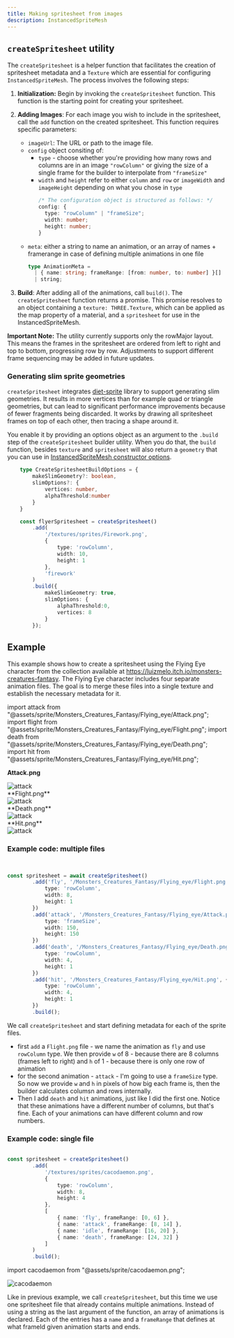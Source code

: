 ```yaml
---
title: Making spritesheet from images
description: InstancedSpriteMesh
---
```





## `createSpritesheet` utility

The `createSpritesheet` is a helper function that facilitates the creation of spritesheet metadata and a `Texture` which are essential for configuring
`InstancedSpriteMesh`. The process involves the following steps:

1. **Initialization:** Begin by invoking the `createSpritesheet` function. This function is the starting point for creating your spritesheet.
2. **Adding Images**: For each image you wish to include in the spritesheet, call the `add` function on the created spritesheet. This function requires specific parameters:
    - `imageUrl`: The URL or path to the image file.
    - `config` object consiting of:
      - `type` - choose whether you're providing how many rows and columns are in an image `"rowColumn"` or giving the size of a single frame for the builder to interpolate from `"frameSize"`
      - `width` and `height` refer to either `column` and `row` or `imageWidth` and `imageHeight` depending on what you chose in `type`
        ```ts
        /* The configuration object is structured as follows: */
        config: {
          type: "rowColumn" | "frameSize";
          width: number;
          height: number;
        }
    - `meta`: either a string to name an animation, or an array of names + framerange in case of defining multiple animations in one file
      ```ts
      type AnimationMeta =
        | { name: string; frameRange: [from: number, to: number] }[]
        | string;
      ```

3. **Build**: After adding all of the animations, call `build()`. The `createSpritesheet` function returns a promise. This promise resolves to an object containing a `texture: THREE.Texture`, which can be applied as the map property of a material, and a `spritesheet` for use in the InstancedSpriteMesh.


**Important Note:** The utility currently supports only the rowMajor layout. This means the frames in the spritesheet are ordered from left to right and top to bottom, progressing row by row. Adjustments to support different frame sequencing may be added in future updates.

### Generating slim sprite geometries

`createSpritesheet` integrates [diet-sprite](https://github.com/gsimone/diet-sprite) library to support generating slim geometries. It results in more vertices than for example quad or
triangle geometries, but can lead to significant performance improvements because of fewer fragments being discarded. It works by drawing all spritesheet frames on top of each other, then tracing a shape around it.

You enable it by providing an options object as an argument to the `.build` step of the `createSpritesheet` builder utility.
When you do that, the `build` function, besides `texture` and `spritesheet` will also return a `geometry` that you can use in [InstancedSpriteMesh constructor options](/02-reference-sheet/#constructor).

```ts
	type CreateSpritesheetBuildOptions = {
		makeSlimGeometry?: boolean,
		slimOptions?: {
			vertices: number,
			alphaThreshold:number
		}
	}
```

```ts
	const flyerSpritesheet = createSpritesheet()
		.add(
			'/textures/sprites/Firework.png',
			{
				type: 'rowColumn',
				width: 10,
				height: 1
			},
			'firework'
		)
		.build({
			makeSlimGeometry: true,
			slimOptions: {
				alphaThreshold:0,
				vertices: 8
			}
		});

```


## Example

This example shows how to create a spritesheet using the Flying Eye character
from the collection available at https://luizmelo.itch.io/monsters-creatures-fantasy.
The Flying Eye character includes four separate animation files. The goal is to merge these
files into a single texture and establish the necessary metadata for it.

import attack from "@assets/sprite/Monsters_Creatures_Fantasy/Flying_eye/Attack.png";
import flight from "@assets/sprite/Monsters_Creatures_Fantasy/Flying_eye/Flight.png";
import death from "@assets/sprite/Monsters_Creatures_Fantasy/Flying_eye/Death.png";
import hit from "@assets/sprite/Monsters_Creatures_Fantasy/Flying_eye/Hit.png";


**Attack.png**
<div class="bg-gray-800">
  <Image src={attack} alt="attack"/>
</div>
**Flight.png**
<div class="bg-gray-800">
  <Image src={flight} alt="attack"/>
</div>
**Death.png**
<div class="bg-gray-800">
  <Image src={death} alt="attack"/>
</div>
**Hit.png**
<div class="bg-gray-800">
  <Image src={hit} alt="attack"/>
</div>


### Example code: multiple files

```ts


const spritesheet = await createSpritesheet()
		.add('fly', '/Monsters_Creatures_Fantasy/Flying_eye/Flight.png', {
			type: 'rowColumn',
			width: 8,
			height: 1
		})
		.add('attack', '/Monsters_Creatures_Fantasy/Flying_eye/Attack.png', {
			type: 'frameSize',
			width: 150,
			height: 150
		})
		.add('death', '/Monsters_Creatures_Fantasy/Flying_eye/Death.png', {
			type: 'rowColumn',
			width: 4,
			height: 1
		})
		.add('hit', '/Monsters_Creatures_Fantasy/Flying_eye/Hit.png', {
			type: 'rowColumn',
			width: 4,
			height: 1
		})
		.build();
```

We call `createSpritesheet` and start defining metadata for each of the sprite files.
- first `add` a `Flight.png` file - we name the animation as `fly` and use `rowColumn` type. We then provide `w` of 8 - because there are 8 columns (frames left to right) and `h` of 1 - because there is only one row of animation
- for the second animation - `attack` - I'm going to use a `frameSize` type. So now we provide `w` and `h` in pixels of how big each frame is, then the builder calculates columsn and rows internally.
- Then I add `death` and `hit` animations, just like I did the first one. Notice that these animations have a different number of columns, but that's fine. Each of your animations can have different column and row numbers.

### Example code: single file

```ts

const spritesheet = createSpritesheet()
		.add(
			'/textures/sprites/cacodaemon.png',
			{
				type: 'rowColumn',
				width: 8,
				height: 4
			},
			[
				{ name: 'fly', frameRange: [0, 6] },
				{ name: 'attack', frameRange: [8, 14] },
				{ name: 'idle', frameRange: [16, 20] },
				{ name: 'death', frameRange: [24, 32] }
			]
		)
		.build();
```

import cacodaemon from "@assets/sprite/cacodaemon.png";

<div class="bg-gray-800">
  <Image src={cacodaemon} alt="cacodaemon"/>
</div>

Like in previous example, we call `createSpritesheet`, but this time we use one spritesheet file that already contains multiple animations. Instead of using a string as the last argument of the function, an array of animations is declared.
Each of the entries has a `name` and a `frameRange` that defines at what frameId given animation starts and ends.
